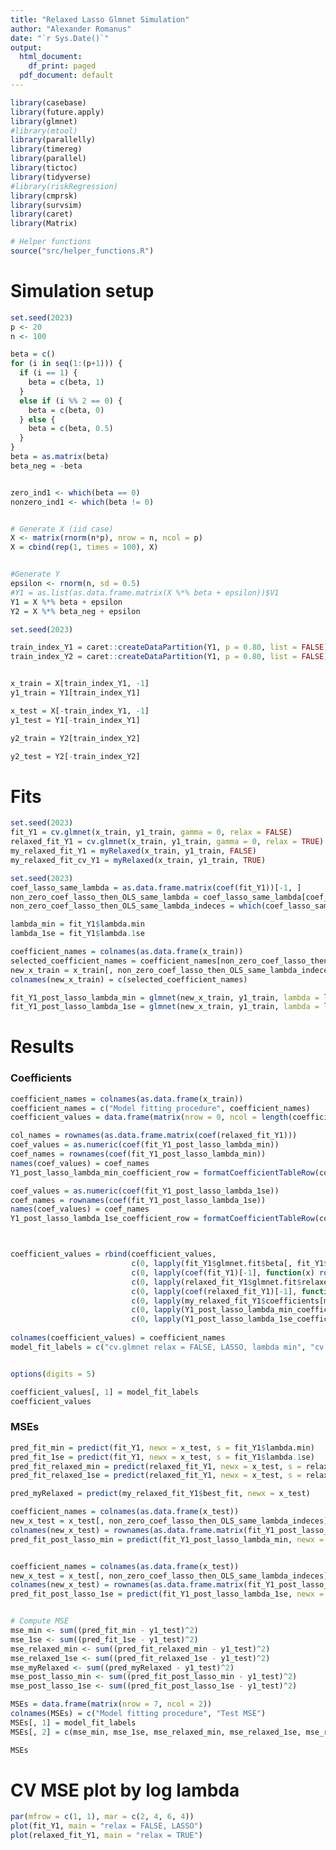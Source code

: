 ```yaml
---
title: "Relaxed Lasso Glmnet Simulation"
author: "Alexander Romanus"
date: "`r Sys.Date()`"
output:
  html_document: 
    df_print: paged
  pdf_document: default
---
```


```r
library(casebase)
library(future.apply)
library(glmnet)
#library(mtool)
library(parallelly)
library(timereg)
library(parallel)
library(tictoc)
library(tidyverse)
#library(riskRegression)
library(cmprsk)
library(survsim)
library(caret)
library(Matrix)

# Helper functions 
source("src/helper_functions.R")
```

# Simulation setup

```r
set.seed(2023)
p <- 20
n <- 100

beta = c()
for (i in seq(1:(p+1))) {
  if (i == 1) {
    beta = c(beta, 1)
  }
  else if (i %% 2 == 0) {
    beta = c(beta, 0)
  } else {
    beta = c(beta, 0.5)
  }
}
beta = as.matrix(beta)
beta_neg = -beta


zero_ind1 <- which(beta == 0)
nonzero_ind1 <- which(beta != 0)


# Generate X (iid case)
X <- matrix(rnorm(n*p), nrow = n, ncol = p)
X = cbind(rep(1, times = 100), X)


#Generate Y
epsilon <- rnorm(n, sd = 0.5)
#Y1 = as.list(as.data.frame.matrix(X %*% beta + epsilon))$V1
Y1 = X %*% beta + epsilon
Y2 = X %*% beta_neg + epsilon


```

``` r
set.seed(2023)

train_index_Y1 = caret::createDataPartition(Y1, p = 0.80, list = FALSE)
train_index_Y2 = caret::createDataPartition(Y1, p = 0.80, list = FALSE)


x_train = X[train_index_Y1, -1]
y1_train = Y1[train_index_Y1]

x_test = X[-train_index_Y1, -1]
y1_test = Y1[-train_index_Y1]

y2_train = Y2[train_index_Y2]

y2_test = Y2[-train_index_Y2]
```

# Fits

``` r
set.seed(2023)
fit_Y1 = cv.glmnet(x_train, y1_train, gamma = 0, relax = FALSE)
relaxed_fit_Y1 = cv.glmnet(x_train, y1_train, gamma = 0, relax = TRUE)
my_relaxed_fit_Y1 = myRelaxed(x_train, y1_train, FALSE)
my_relaxed_fit_cv_Y1 = myRelaxed(x_train, y1_train, TRUE)
```

``` r
set.seed(2023)
coef_lasso_same_lambda = as.data.frame.matrix(coef(fit_Y1))[-1, ]
non_zero_coef_lasso_then_OLS_same_lambda = coef_lasso_same_lambda[coef_lasso_same_lambda != 0]
non_zero_coef_lasso_then_OLS_same_lambda_indeces = which(coef_lasso_same_lambda %in% non_zero_coef_lasso_then_OLS_same_lambda)

lambda_min = fit_Y1$lambda.min
lambda_1se = fit_Y1$lambda.1se

coefficient_names = colnames(as.data.frame(x_train))
selected_coefficient_names = coefficient_names[non_zero_coef_lasso_then_OLS_same_lambda_indeces]
new_x_train = x_train[, non_zero_coef_lasso_then_OLS_same_lambda_indeces]
colnames(new_x_train) = c(selected_coefficient_names)

fit_Y1_post_lasso_lambda_min = glmnet(new_x_train, y1_train, lambda = lambda_min)
fit_Y1_post_lasso_lambda_1se = glmnet(new_x_train, y1_train, lambda = lambda_1se)
```

# Results

### Coefficients

``` r
coefficient_names = colnames(as.data.frame(x_train))
coefficient_names = c("Model fitting procedure", coefficient_names)
coefficient_values = data.frame(matrix(nrow = 0, ncol = length(coefficient_names) + 1))

col_names = rownames(as.data.frame.matrix(coef(relaxed_fit_Y1)))
coef_values = as.numeric(coef(fit_Y1_post_lasso_lambda_min))
coef_names = rownames(coef(fit_Y1_post_lasso_lambda_min))
names(coef_values) = coef_names
Y1_post_lasso_lambda_min_coefficient_row = formatCoefficientTableRow(coef_values, col_names)

coef_values = as.numeric(coef(fit_Y1_post_lasso_lambda_1se))
coef_names = rownames(coef(fit_Y1_post_lasso_lambda_1se))
names(coef_values) = coef_names
Y1_post_lasso_lambda_1se_coefficient_row = formatCoefficientTableRow(coef_values, col_names)



coefficient_values = rbind(coefficient_values, 
                           c(0, lapply(fit_Y1$glmnet.fit$beta[, fit_Y1$index[1]], function(x) round(x, 3))),
                           c(0, lapply(coef(fit_Y1)[-1], function(x) round(x, 3))),
                           c(0, lapply(relaxed_fit_Y1$glmnet.fit$relaxed$beta[, relaxed_fit_Y1$relaxed$index[1]], function(x) round(x, 3))),
                           c(0, lapply(coef(relaxed_fit_Y1)[-1], function(x) round(x, 3))),
                           c(0, lapply(my_relaxed_fit_Y1$coefficients[my_relaxed_fit_Y1$min_lambda_index, -1], function(x) round(x, 3))),
                           c(0, lapply(Y1_post_lasso_lambda_min_coefficient_row, function(x) round(x, 3))),
                           c(0, lapply(Y1_post_lasso_lambda_1se_coefficient_row, function(x) round(x, 3))))
                        
colnames(coefficient_values) = coefficient_names
model_fit_labels = c("cv.glmnet relax = FALSE, LASSO, lambda min", "cv.glmnet relax = FALSE, LASSO, lambda 1se", "cv.glmnet relax = TRUE, lambda min", "cv.glmnet relax = TRUE, lambda 1se", "Relaxed LASSO implementation", "Post LASSO lambda min", "Post LASSO lambda 1se")


options(digits = 5)

coefficient_values[, 1] = model_fit_labels
coefficient_values
```

### MSEs

``` r
pred_fit_min = predict(fit_Y1, newx = x_test, s = fit_Y1$lambda.min)
pred_fit_1se = predict(fit_Y1, newx = x_test, s = fit_Y1$lambda.1se)
pred_fit_relaxed_min = predict(relaxed_fit_Y1, newx = x_test, s = relaxed_fit_Y1$relaxed$lambda.min)
pred_fit_relaxed_1se = predict(relaxed_fit_Y1, newx = x_test, s = relaxed_fit_Y1$relaxed$lambda.1se)

pred_myRelaxed = predict(my_relaxed_fit_Y1$best_fit, newx = x_test)

coefficient_names = colnames(as.data.frame(x_test))
new_x_test = x_test[, non_zero_coef_lasso_then_OLS_same_lambda_indeces]
colnames(new_x_test) = rownames(as.data.frame.matrix(fit_Y1_post_lasso_lambda_min$beta))
pred_fit_post_lasso_min = predict(fit_Y1_post_lasso_lambda_min, newx = new_x_test, s = fit_Y1$lambda.min)


coefficient_names = colnames(as.data.frame(x_test))
new_x_test = x_test[, non_zero_coef_lasso_then_OLS_same_lambda_indeces]
colnames(new_x_test) = rownames(as.data.frame.matrix(fit_Y1_post_lasso_lambda_1se$beta))
pred_fit_post_lasso_1se = predict(fit_Y1_post_lasso_lambda_1se, newx = new_x_test, s = fit_Y1$lambda.1se)


# Compute MSE
mse_min <- sum((pred_fit_min - y1_test)^2)
mse_1se <- sum((pred_fit_1se - y1_test)^2)
mse_relaxed_min <- sum((pred_fit_relaxed_min - y1_test)^2)
mse_relaxed_1se <- sum((pred_fit_relaxed_1se - y1_test)^2)
mse_myRelaxed <- sum((pred_myRelaxed - y1_test)^2)
mse_post_lasso_min <- sum((pred_fit_post_lasso_min - y1_test)^2)
mse_post_lasso_1se <- sum((pred_fit_post_lasso_1se - y1_test)^2)

MSEs = data.frame(matrix(nrow = 7, ncol = 2))
colnames(MSEs) = c("Model fitting procedure", "Test MSE")
MSEs[, 1] = model_fit_labels
MSEs[, 2] = c(mse_min, mse_1se, mse_relaxed_min, mse_relaxed_1se, mse_relaxed_1se, mse_post_lasso_min, mse_post_lasso_1se)

MSEs

```

# CV MSE plot by log lambda

``` r
par(mfrow = c(1, 1), mar = c(2, 4, 6, 4))
plot(fit_Y1, main = "relax = FALSE, LASSO")
plot(relaxed_fit_Y1, main = "relax = TRUE")
```

